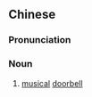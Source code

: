 ==Chinese==
{{zh-forms|s=音乐门铃|type=22}}

===Pronunciation===
{{zh-pron
|m=yīnyuè ménlíng
|cat=n
}}

===Noun===
{{zh-noun}}

# [[musical]] [[doorbell]]